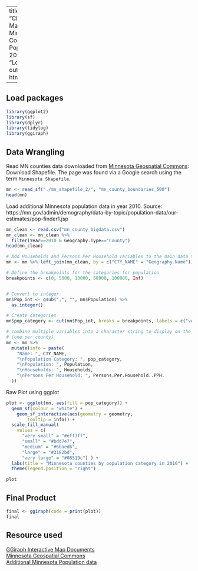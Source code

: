 
---
title: "Choropleth Map for Minnesota Counties Population in 2010"
author: "Long Truong"
output:
  html_document
    
---




## Load packages
```r
library(ggplot2)
library(sf)
library(dplyr)
library(tidylog)
library(ggiraph)
```
## Data Wrangling

Read MN counties data downloaded from [Minnesota Geospatial Commons](https://gisdata.mn.gov/dataset/bdry-counties-in-minnesota): Download Shapefile. The page was found via a Google search using the term `Minnesota Shapefile`. 
```r
mn <- read_sf("./mn_shapefile_2/", "mn_county_boundaries_500")
head(mn)
```


Load additional Minnesota population data in year 2010.
Source: https://mn.gov/admin/demography/data-by-topic/population-data/our-estimates/pop-finder1.jsp

```r
mn_clean <- read.csv("mn_county_bigdata.csv")
mn_clean <- mn_clean %>% 
  filter(Year==2010 & Geography.Type=="County")
head(mn_clean)
```


```r
# Add Households and Persons Per Household variables to the main data table
mn <- mn %>% left_join(mn_clean, by = c("CTY_NAME" = "Geography.Name"))
```




```r
# Define the breakpoints for the categories for population
breakpoints <- c(0, 5000, 10000, 50000, 100000, Inf)


# Convert to integer
mn$Pop_int <- gsub(",", "", mn$Population) %>%
  as.integer()

# Create categories
mn$pop_category <- cut(mn$Pop_int, breaks = breakpoints, labels = c("very small", "small", "medium", "large", "very large"), include.lowest = TRUE)

```

```r
# combine multiple variables into a character string to display on the plotly map
# (one per county)
mn <- mn %>%
  mutate(info = paste(
    "Name: ", CTY_NAME,
    "\nPopulation Category: ", pop_category,
    "\nPopulation: ", Population,
    "\nHouseholds: ", Households,
    "\nPersons Per Household: ", Persons.Per.Household..PPH.
  ))
```


Raw Plot using ggplot


```r
plot <- ggplot(mn, aes(fill = pop_category)) +
  geom_sf(colour = "white") +
    geom_sf_interactive(aes(geometry = geometry,
        tooltip = info)) +
  scale_fill_manual(
    values = c(
      "very small" = "#eff3ff",
      "small" = "#bdd7e7",
      "medium" = "#6baed6",
      "large" = "#3182bd",
      "very large" = "#08519c") ) +
  labs(title = "Minnesota counties by population category in 2010") +
  theme(legend.position = "right")

plot
```

## Final Product

```r
final <- ggiraph(code = print(plot))  
final
```



## Resource used

[GGiraph Interactive Map Documents](http://davidgohel.github.io/ggiraph/) 
\
[Minnesota Geospatial Commons](https://gisdata.mn.gov/dataset/bdry-counties-in-minnesota)
\
[Additional Minnesota Population data](https://mn.gov/admin/demography/data-by-topic/population-data/our-estimates/pop-finder1.jsp) \

